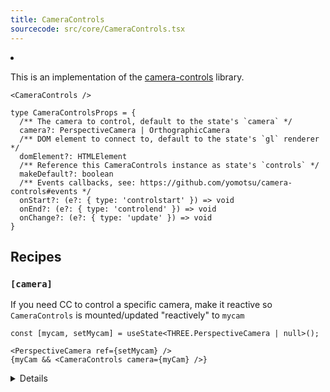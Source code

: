 ```yaml
---
title: CameraControls
sourcecode: src/core/CameraControls.tsx
---
```


<Grid cols={4}>
  <li>
    <Codesandbox id="sew669" />
  </li>
</Grid>

This is an implementation of the [camera-controls](https://github.com/yomotsu/camera-controls) library.

```tsx
<CameraControls />
```

```tsx
type CameraControlsProps = {
  /** The camera to control, default to the state's `camera` */
  camera?: PerspectiveCamera | OrthographicCamera
  /** DOM element to connect to, default to the state's `gl` renderer */
  domElement?: HTMLElement
  /** Reference this CameraControls instance as state's `controls` */
  makeDefault?: boolean
  /** Events callbacks, see: https://github.com/yomotsu/camera-controls#events */
  onStart?: (e?: { type: 'controlstart' }) => void
  onEnd?: (e?: { type: 'controlend' }) => void
  onChange?: (e?: { type: 'update' }) => void
}
```

## Recipes

### `[camera]`

If you need CC to control a specific camera, make it reactive so `CameraControls` is mounted/updated "reactively" to `mycam`

```tsx
const [mycam, setMycam] = useState<THREE.PerspectiveCamera | null>();

<PerspectiveCamera ref={setMycam} />
{myCam && <CameraControls camera={myCam} />}
```

<details>
  
see: https://github.com/pmndrs/drei/blob/ca4e69c33e5b2eae9ad327c7319dda46de7fd4ae/src/core/CameraControls.tsx#L79-L82

</detail>
